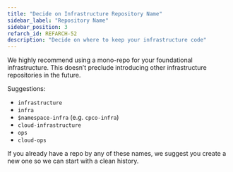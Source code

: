 ```yaml
---
title: "Decide on Infrastructure Repository Name"
sidebar_label: "Repository Name"
sidebar_position: 3
refarch_id: REFARCH-52
description: "Decide on where to keep your infrastructure code"
---
```


We highly recommend using a mono-repo for your foundational infrastructure. This doesn’t preclude introducing other
infrastructure repositories in the future.

Suggestions:

- `infrastructure`
- `infra`
- `$namespace-infra` (e.g. `cpco-infra`)
- `cloud-infrastructure`
- `ops`
- `cloud-ops`

If you already have a repo by any of these names, we suggest you create a new one so we can start with a clean history.
